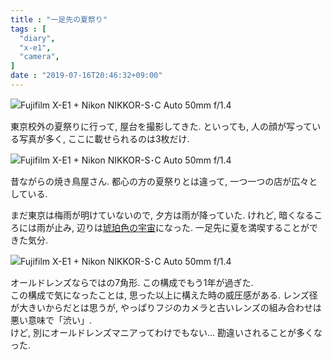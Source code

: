 ```yaml
---
title : "一足先の夏祭り"
tags : [
  "diary",
  "x-e1",
  "camera",
]
date : "2019-07-16T20:46:32+09:00"
---
```


![Fujifilm X-E1 + Nikon NIKKOR-S･C Auto 50mm f/1.4](./summer-fes-1.jpg)

東京校外の夏祭りに行って, 屋台を撮影してきた.
といっても, 人の顔が写っている写真が多く, ここに載せられるのは3枚だけ.

![Fujifilm X-E1 + Nikon NIKKOR-S･C Auto 50mm f/1.4](./summer-fes-2.jpg)

昔ながらの焼き鳥屋さん. 都心の方の夏祭りとは違って, 一つ一つの店が広々としている.   

まだ東京は梅雨が明けていないので, 夕方は雨が降っていた. けれど, 暗くなるころには雨が止み, 辺りは[琥珀色の宇宙](https://dic.nicovideo.jp/a/%E6%B8%A9%E6%95%85%E7%9F%A5%E6%96%B0%E3%81%A7%E3%81%84%E3%81%93%E3%81%A3%21)になった.
一足先に夏を満喫することができた気分.

![Fujifilm X-E1 + Nikon NIKKOR-S･C Auto 50mm f/1.4](./summer-fes-3.jpg)

オールドレンズならではの7角形. この構成でもう1年が過ぎた.   
この構成で気になったことは, 思った以上に構えた時の威圧感がある. レンズ径が大きいからだとは思うが, やっぱりフジのカメラと古いレンズの組み合わせは悪い意味で「渋い」.   
けど, 別にオールドレンズマニアってわけでもない... 勘違いされることが多くなった.
